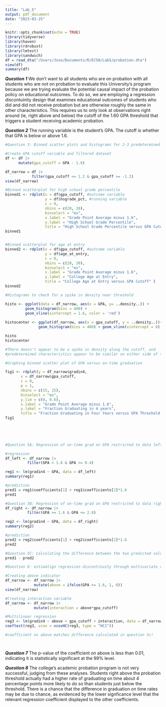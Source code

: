 ```yaml
---
title: "Lab_5"
output: pdf_document
date: "2023-03-25"
---
```


```r
knitr::opts_chunk$set(echo = TRUE)
library(tidyverse)
library(haven)
library(rdrobust)
library(lmtest)
library(sandwich)
df = read_dta("/Users/Jose/Documents/R/EC50/Lab5/probation.dta")
view(df)
summary(df)
```

***Question 1***
We don't want to  all students who are on probation with all students who are not on probation to evaluate this University’s program because we are trying evaluate the potential causal impact of the probation policy on educational outcomes. To do so, we are employing a regression discontuinity design that examines educational outcomes of students who did and did not receive probation but are otherwise roughly the same in other characteristics. This requires us to only look at observations right around (ie, right above and below) the cutoff of the 1.60 GPA threshold that triggers a student receiving academic probation.

***Question 2***
The running variable is the student's GPA. The cutoff is whether that GPA is below or above 1.6.

```r

#Question 3: Binned scatter plots and histograms for 2-3 predetermined characteristics compared with GPA cutoff 

#Create GPA cutoff variable and filtered dataset
df <- df |> 
      mutate(gpa_cutoff = GPA - 1.6)

df_narrow = df |> 
            filter(gpa_cutoff <= 1.2 & gpa_cutoff >= -1.2)
view(df_narrow)

#Binned scatterplot for high school grade percentile
binned1 <- rdplot(x = df$gpa_cutoff, #outcome variable
                  y = df$hsgrade_pct, #running variable
                  c = 0,
                  nbins = c(20, 20),
                  binselect = "es",
                  x.label = "Grade Point Average minus 1.6", 
                  y.label = "High School Grade Percentile",
                  title = "High School Grade Percentile versus GPA Cutoff")
binned1


#Binned scatterplot for age at entry 
binned2 <- rdplot(x = df$gpa_cutoff, #outcome variable
                  y = df$age_at_entry,
                  c = 0,
                  nbins = c(20, 20),
                  binselect = "es",
                  x.label = "Grade Point Average minus 1.6", 
                  y.label = "College Age at Entry",
                  title = "College Age at Entry versus GPA Cutoff" )
binned2

#Histograms to check for a spike in density near threshold 

histo <- ggplot(data = df_narrow, aes(x = GPA, y= ..density..)) +
         geom_histogram(bins = 400) +
         geom_vline(xintercept = 1.6, color = 'red')
       
histocenter <- ggplot(df_narrow, aes(x = gpa_cutoff, y = ..density..))+
               geom_histogram(bins = 400) + geom_vline(xintercept = 0)

histo
histocenter

#There doesn't appear to be a spike in density along the cutoff, and 
#predetermined characteristics appear to be similar on either side of the threshold. 

```

```r

#Graphing binned scatter plot of GPA versus on-time graduation

fig1 <- rdplot(y = df_narrow$gradin4,
       x = df_narrow$gpa_cutoff,
       c = 0,
       p = 1,
       nbins = c(15, 15),
       binselect = "es",
       y.lim = c(0, 0.6),
       x.label = "Grade Point Average minus 1.6", 
       y.label = "Fraction Graduating in 4 years",
       title = "Fraction Graduating in Four Years versus GPA Threshold for Academic Probation")
fig1
       


     


```
```r

#Question 5A: Regression of on-time grad on GPA restricted to data left of the threshold and predicted value at GPA = 1.6 

#regression
df_left <- df_narrow |> 
          filter(GPA < 1.6 & GPA >= 0.4)

reg1 <- lm(gradin4 ~ GPA, data = df_left)
summary(reg1)

#prediction
pred1 = reg1$coefficients[1] + reg1$coefficients[2]*1.6 
pred1

#Question 5B: Regression of on-time grad on GPA restricted to data right of the threshold and predicted value at GPA = 1.6
df_right <- df_narrow |> 
          filter(GPA >= 1.6 & GPA <= 2.8)

reg2 <- lm(gradin4 ~ GPA, data = df_right)
summary(reg2)

#prediction
pred2 = reg2$coefficients[1] + reg2$coefficients[2]*1.6 
pred2

#Question 5C: Calculating the difference between the two predicted values
pred1 - pred2

```

```r

#Question 6: estimatign regression discontinuity through multivariate regression 

#Creating above indicator
df_narrow <- df_narrow |> 
             mutate(above = ifelse(GPA >= 1.6, 1, 0))
view(df_narrow)

#Creating interaction variable
df_narrow <- df_narrow |> 
             mutate(interaction = above*gpa_cutoff)

#Multilinear regression
reg3 <- lm(gradin4 ~ above + gpa_cutoff + interaction, data = df_narrow)
coeftest(reg3, vcov = vcovHC(reg3, type = "HC1"))

#coefficient on above matches difference calculated in question 5c!




```
***Question 7***
The p-value of the coefficient on above is less than 0.01, indicating it is statistically significant at the 99% level.

***Question 8***
The college's academic probation program is not very successful, judging from these analyses. Students right above the probation threshold actually had a higher rate of graduating on time about 4 percentage points more likely to do so than students just below the threshold. There is a chance that the difference in graduation on time rates may be due to chance, as evidenced by the lower signficance level that the relevant regression coefficient displayed to the other coefficients. 

